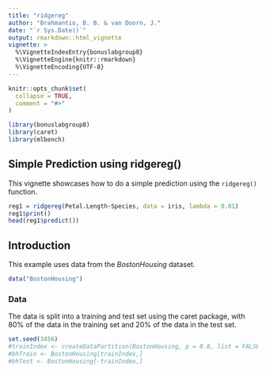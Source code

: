 ```yaml
---
title: "ridgereg"
author: "Brahmantio, B. B. & van Doorn, J."
date: "`r Sys.Date()`"
output: rmarkdown::html_vignette
vignette: >
  %\VignetteIndexEntry{bonuslabgroup8}
  %\VignetteEngine{knitr::rmarkdown}
  %\VignetteEncoding{UTF-8}
---
```


```r
knitr::opts_chunk$set(
  collapse = TRUE,
  comment = "#>"
)
```

```r
library(bonuslabgroup8)
library(caret)
library(mlbench)
```
## Simple Prediction using ridgereg()
This vignette showcases how to do a simple prediction using the `ridgereg()` function.
```r
reg1 = ridgereg(Petal.Length~Species, data = iris, lambda = 0.01)
reg1$print()
head(reg1$predict())

```

## Introduction
This example uses data from the *BostonHousing* dataset.

```r
data("BostonHousing")
```

### Data
The data is split into a training and test set using the caret package, with 80% of the data in the training set and 20% of the data in the test set.

```r
set.seed(3456)
#trainIndex <- createDataPartition(BostonHousing, p = 0.8, list = FALSE, times = 1)
#bhTrain <- BostonHousing[trainIndex,]
#bhTest <- BostonHousing[-trainIndex,]
```

